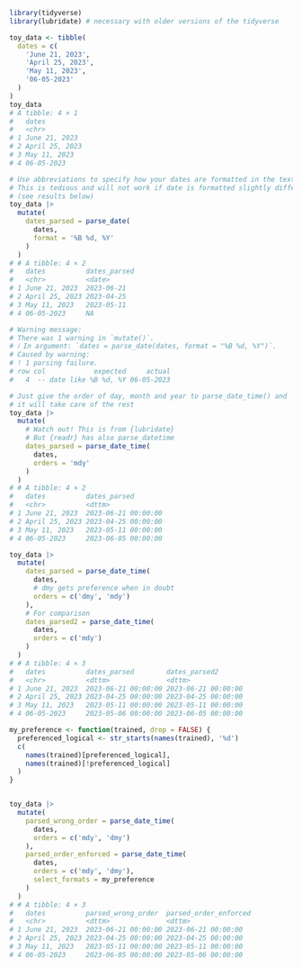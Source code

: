 

```r
library(tidyverse)
library(lubridate) # necessary with older versions of the tidyverse

toy_data <- tibble(
  dates = c(
    'June 21, 2023',
    'April 25, 2023',
    'May 11, 2023',
    '06-05-2023'
  )
)
toy_data
# A tibble: 4 × 1
#   dates         
#   <chr>         
# 1 June 21, 2023 
# 2 April 25, 2023
# 3 May 11, 2023  
# 4 06-05-2023 
```



```r
# Use abbreviations to specify how your dates are formatted in the text
# This is tedious and will not work if date is formatted slightly differently
# (see results below)
toy_data |> 
  mutate(
    dates_parsed = parse_date(
      dates,
      format = '%B %d, %Y'
    )
  )
# # A tibble: 4 × 2
#   dates          dates_parsed
#   <chr>          <date>      
# 1 June 21, 2023  2023-06-21  
# 2 April 25, 2023 2023-04-25  
# 3 May 11, 2023   2023-05-11  
# 4 06-05-2023     NA   
```



```r
# Warning message:
# There was 1 warning in `mutate()`.
# ℹ In argument: `dates = parse_date(dates, format = "%B %d, %Y")`.
# Caused by warning:
# ! 1 parsing failure.
# row col            expected     actual
#   4  -- date like %B %d, %Y 06-05-2023 
```



```r
# Just give the order of day, month and year to parse_date_time() and
# it will take care of the rest
toy_data |> 
  mutate(
    # Watch out! This is from {lubridate}
    # But {readr} has also parse_datetime
    dates_parsed = parse_date_time(
      dates,
      orders = 'mdy'
    )
  )
# # A tibble: 4 × 2
#   dates          dates_parsed       
#   <chr>          <dttm>             
# 1 June 21, 2023  2023-06-21 00:00:00
# 2 April 25, 2023 2023-04-25 00:00:00
# 3 May 11, 2023   2023-05-11 00:00:00
# 4 06-05-2023     2023-06-05 00:00:00
```



```r
toy_data |> 
  mutate(
    dates_parsed = parse_date_time(
      dates,
      # dmy gets preference when in doubt
      orders = c('dmy', 'mdy')
    ),
    # For comparison
    dates_parsed2 = parse_date_time(
      dates,
      orders = c('mdy')
    )
  )
# # A tibble: 4 × 3
#   dates          dates_parsed        dates_parsed2      
#   <chr>          <dttm>              <dttm>             
# 1 June 21, 2023  2023-06-21 00:00:00 2023-06-21 00:00:00
# 2 April 25, 2023 2023-04-25 00:00:00 2023-04-25 00:00:00
# 3 May 11, 2023   2023-05-11 00:00:00 2023-05-11 00:00:00
# 4 06-05-2023     2023-05-06 00:00:00 2023-06-05 00:00:00
```




```r
my_preference <- function(trained, drop = FALSE) {
  preferenced_logical <- str_starts(names(trained), '%d')
  c(
    names(trained)[preferenced_logical], 
    names(trained)[!preferenced_logical]
  )
}


toy_data |> 
  mutate(
    parsed_wrong_order = parse_date_time(
      dates,
      orders = c('mdy', 'dmy')
    ),
    parsed_order_enforced = parse_date_time(
      dates,
      orders = c('mdy', 'dmy'),
      select_formats = my_preference
    )
  )
# # A tibble: 4 × 3
#   dates          parsed_wrong_order  parsed_order_enforced
#   <chr>          <dttm>              <dttm>               
# 1 June 21, 2023  2023-06-21 00:00:00 2023-06-21 00:00:00  
# 2 April 25, 2023 2023-04-25 00:00:00 2023-04-25 00:00:00  
# 3 May 11, 2023   2023-05-11 00:00:00 2023-05-11 00:00:00  
# 4 06-05-2023     2023-06-05 00:00:00 2023-05-06 00:00:00 
```


